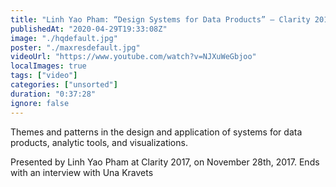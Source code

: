 ```yaml
---
title: "Linh Yao Pham: “Design Systems for Data Products” — Clarity 2017"
publishedAt: "2020-04-29T19:33:08Z"
image: "./hqdefault.jpg"
poster: "./maxresdefault.jpg"
videoUrl: "https://www.youtube.com/watch?v=NJXuWeGbjoo"
localImages: true
tags: ["video"]
categories: ["unsorted"]
duration: "0:37:28"
ignore: false
---
```

Themes and patterns in the design and application of systems for data products, analytic tools, and visualizations.

Presented by Linh Yao Pham at Clarity 2017, on November 28th, 2017. Ends with an interview with Una Kravets
